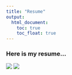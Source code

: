 ```yaml
---
title: "Resume"
output: 
  html_document:
    toc: true
    toc_float: true
---
```


### Here is my resume...
![](images/resume_1.jpg)
![](images/resume_2.jpg)